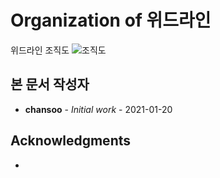 
<Meta title="Docs/Organization" />


# Organization of 위드라인<br/>

위드라인 조직도
<img src={organization_img} alt="조직도" />

## 본 문서 작성자

* **chansoo** - *Initial work* - 2021-01-20

## Acknowledgments

*
